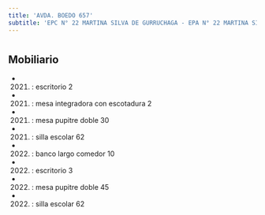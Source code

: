 ```yaml
---
title: 'AVDA. BOEDO 657'
subtitle: 'EPC N° 22 MARTINA SILVA DE GURRUCHAGA - EPA N° 22 MARTINA SILVA DE GURRUCHAGA'
---
```


#


## Mobiliario

*  (2021) : escritorio 2 

*  (2021) : mesa integradora con escotadura 2 

*  (2021) : mesa pupitre doble 30 

*  (2021) : silla escolar 62 

*  (2022) : banco largo comedor 10 

*  (2022) : escritorio 3 

*  (2022) : mesa pupitre doble 45 

*  (2022) : silla escolar 62 



